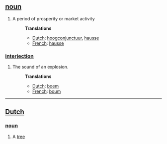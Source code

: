 == [[noun]] ==
#A period of prosperity or market activity
#:'''Translations'''
#:*[[Dutch]]: [[hoogconjunctuur]], [[hausse]]
#:*[[French]]: [[hausse]]

=== [[interjection]] ===
#The sound of an explosion.
#:'''Translations'''
#:*[[Dutch]]: [[boem]]
#:*[[French]]: [[boum]]

----
==[[Dutch]] ==
===[[noun]]===
#A [[tree]]